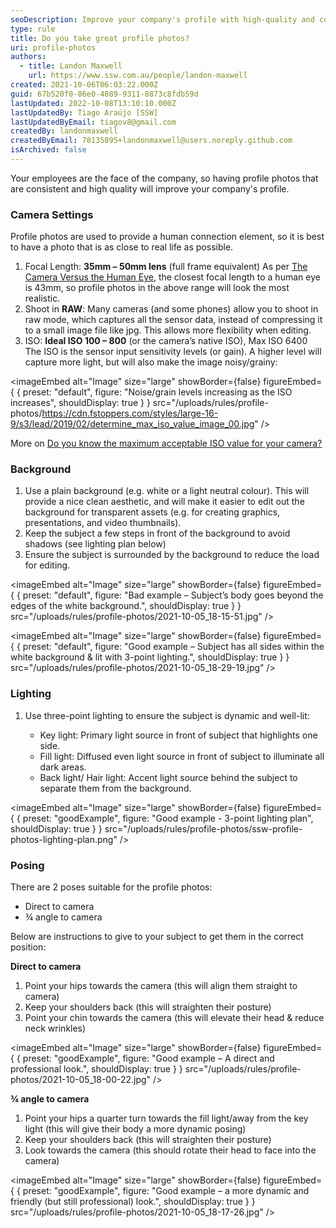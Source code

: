 ```yaml
---
seoDescription: Improve your company's profile with high-quality and consistent employee photos that provide a human connection element.
type: rule
title: Do you take great profile photos?
uri: profile-photos
authors:
  - title: Landon Maxwell
    url: https://www.ssw.com.au/people/landon-maxwell
created: 2021-10-06T06:03:22.000Z
guid: 67b520f0-86e0-4889-9311-8873c8fdb59d
lastUpdated: 2022-10-08T13:10:10.000Z
lastUpdatedBy: Tiago Araújo [SSW]
lastUpdatedByEmail: tiagov8@gmail.com
createdBy: landonmaxwell
createdByEmail: 78135895+landonmaxwell@users.noreply.github.com
isArchived: false
---
```


Your employees are the face of the company, so having profile photos that are consistent and high quality will improve your company's profile.

### Camera Settings

Profile photos are used to provide a human connection element, so it is best to have a photo that is as close to real life as possible.

1. Focal Length: **35mm – 50mm lens** (full frame equivalent)
   As per [The Camera Versus the Human Eye](https://petapixel.com/2012/11/17/the-camera-versus-the-human-eye/), the closest focal length to a human eye is 43mm, so profile photos in the above range will look the most realistic.
2. Shoot in **RAW**: Many cameras (and some phones) allow you to shoot in raw mode, which captures all the sensor data, instead of compressing it to a small image file like jpg. This allows more flexibility when editing.
3. ISO: **Ideal ISO 100 – 800** (or the camera’s native ISO), Max ISO 6400
   The ISO is the sensor input sensitivity levels (or gain). A higher level will capture more light, but will also make the image noisy/grainy:


<imageEmbed
  alt="Image"
  size="large"
  showBorder={false}
  figureEmbed={ {
    preset: "default",
    figure: "Noise/grain levels increasing as the ISO increases",
    shouldDisplay: true
  } }
  src="/uploads/rules/profile-photos/https://cdn.fstoppers.com/styles/large-16-9/s3/lead/2019/02/determine_max_iso_value_image_00.jpg"
/>

More on [Do you know the maximum acceptable ISO value for your camera?
](https://fstoppers.com/education/do-you-know-maximum-acceptable-iso-value-your-camera-338275)

### Background

1. Use a plain background (e.g. white or a light neutral colour).
   This will provide a nice clean aesthetic, and will make it easier to edit out the background for transparent assets (e.g. for creating graphics, presentations, and video thumbnails).
2. Keep the subject a few steps in front of the background to avoid shadows (see lighting plan below)
3. Ensure the subject is surrounded by the background to reduce the load for editing.


<imageEmbed
  alt="Image"
  size="large"
  showBorder={false}
  figureEmbed={ {
    preset: "default",
    figure: "Bad example – Subject’s body goes beyond the edges of the white background.",
    shouldDisplay: true
  } }
  src="/uploads/rules/profile-photos/2021-10-05_18-15-51.jpg"
/>


<imageEmbed
  alt="Image"
  size="large"
  showBorder={false}
  figureEmbed={ {
    preset: "default",
    figure: "Good example – Subject has all sides within the white background & lit with 3-point lighting.",
    shouldDisplay: true
  } }
  src="/uploads/rules/profile-photos/2021-10-05_18-29-19.jpg"
/>

### Lighting

1. Use three-point lighting to ensure the subject is dynamic and well-lit:

   - Key light: Primary light source in front of subject that highlights one side.
   - Fill light: Diffused even light source in front of subject to illuminate all dark areas.
   - Back light/ Hair light: Accent light source behind the subject to separate them from the background.

<imageEmbed
  alt="Image"
  size="large"
  showBorder={false}
  figureEmbed={ {
    preset: "goodExample",
    figure: "Good example - 3-point lighting plan",
    shouldDisplay: true
  } }
  src="/uploads/rules/profile-photos/ssw-profile-photos-lighting-plan.png"
/>

### Posing

There are 2 poses suitable for the profile photos:

- Direct to camera
- ¾ angle to camera

Below are instructions to give to your subject to get them in the correct position:

**Direct to camera**

1. Point your hips towards the camera (this will align them straight to camera)
2. Keep your shoulders back (this will straighten their posture)
3. Point your chin towards the camera (this will elevate their head & reduce neck wrinkles)

<imageEmbed
  alt="Image"
  size="large"
  showBorder={false}
  figureEmbed={ {
    preset: "goodExample",
    figure: "Good example – A direct and professional look.",
    shouldDisplay: true
  } }
  src="/uploads/rules/profile-photos/2021-10-05_18-00-22.jpg"
/>

**¾ angle to camera**

1. Point your hips a quarter turn towards the fill light/away from the key light (this will give their body a more dynamic posing)
2. Keep your shoulders back (this will straighten their posture)
3. Look towards the camera (this should rotate their head to face into the camera)

<imageEmbed
  alt="Image"
  size="large"
  showBorder={false}
  figureEmbed={ {
    preset: "goodExample",
    figure: "Good example – a more dynamic and friendly (but still professional) look.",
    shouldDisplay: true
  } }
  src="/uploads/rules/profile-photos/2021-10-05_18-17-26.jpg"
/>
